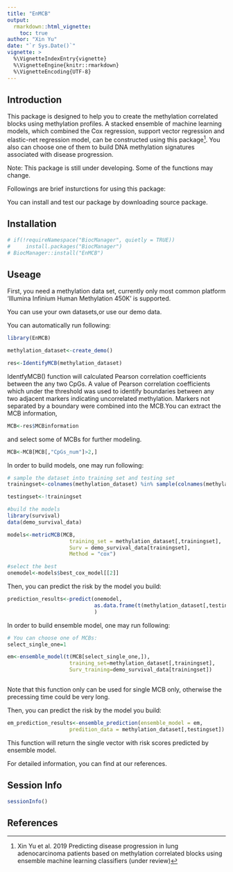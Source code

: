 ```yaml
---
title: "EnMCB"
output: 
  rmarkdown::html_vignette:
    toc: true
author: "Xin Yu"
date: "`r Sys.Date()`"
vignette: >
  %\VignetteIndexEntry{vignette}
  %\VignetteEngine{knitr::rmarkdown}
  %\VignetteEncoding{UTF-8}
---
```



## Introduction

This package is designed to help you to create the methylation correlated blocks using methylation profiles. A stacked ensemble of machine learning models, which combined the Cox regression, support vector regression and elastic-net regression model, can be constructed using this package^[Xin Yu et al. 2019 Predicting disease progression in lung adenocarcinoma patients based on methylation correlated blocks using ensemble machine learning classifiers (under review)]. You also can choose one of them to build DNA methylation signatures associated with disease progression.

Note: This package is still under developing. Some of the functions may change.

Followings are brief insturctions for using this package:

You can install and test our package by downloading source package.

## Installation

```r
# if(!requireNamespace("BiocManager", quietly = TRUE))
#     install.packages("BiocManager")
# BiocManager::install("EnMCB")
```

## Useage

First, you need a methylation data set, currently only most common platform 'Illumina Infinium Human Methylation 450K' is supported.

You can use your own datasets,or use our demo data.

You can automatically run following:

```r

library(EnMCB)

methylation_dataset<-create_demo()

res<-IdentifyMCB(methylation_dataset)

```

IdentfyMCB() function will calculated Pearson correlation coefficients between the any two CpGs. A value of Pearson correlation coefficients which under the threshold was used to identify boundaries between any two adjacent markers indicating uncorrelated methylation. Markers not separated by a boundary were combined into the MCB.You can extract the MCB information,


```r

MCB<-res$MCBinformation

```


and select some of MCBs for further modeling.


```r

MCB<-MCB[MCB[,"CpGs_num"]>2,]

```

In order to build models, one may run following:

```r
# sample the dataset into training set and testing set
trainingset<-colnames(methylation_dataset) %in% sample(colnames(methylation_dataset),0.6*length(colnames(methylation_dataset)))

testingset<-!trainingset

#build the models
library(survival)
data(demo_survival_data)

models<-metricMCB(MCB,
                    training_set = methylation_dataset[,trainingset],
                    Surv = demo_survival_data[trainingset],
                    Method = "cox")

#select the best
onemodel<-models$best_cox_model[[2]]

```                    

Then, you can predict the risk by the model you build:

```r

prediction_results<-predict(onemodel,
                            as.data.frame(t(methylation_dataset[,testingset]))
                            )
```

In order to build ensemble model, one may run following:

```r
# You can choose one of MCBs:
select_single_one=1

em<-ensemble_model(t(MCB[select_single_one,]),
                    training_set=methylation_dataset[,trainingset],
                    Surv_training=demo_survival_data[trainingset])
                    
```

Note that this function only can be used for single MCB only, otherwise the precessing time could be very long.

Then, you can predict the risk by the model you build:

```r
em_prediction_results<-ensemble_prediction(ensemble_model = em,
                    predition_data = methylation_dataset[,testingset])
```

This function will return the single vector with risk scores predicted by ensemble model.

For detailed information, you can find at our references.

## Session Info

```r
sessionInfo()
```

## References


